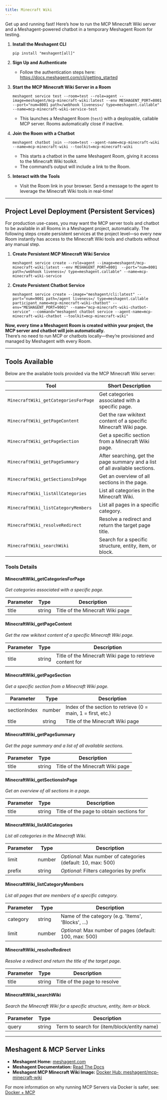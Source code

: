 ```yaml
---
title: Minecraft Wiki
---
```



Get up and running fast! Here’s how to run the MCP Minecraft Wiki server and a Meshagent-powered chatbot in a temporary Meshagent Room for testing.

1. **Install the Meshagent CLI**
   ```
   pip install "meshagent[all]"
   ```

2. **Sign Up and Authenticate**
   - Follow the authentication steps here: https://docs.meshagent.com/cli/getting_started

3. **Start the MCP Minecraft Wiki Server in a Room**
   ```
   meshagent service test --room=test --role=agent --image=meshagent/mcp-minecraft-wiki:latest --env MESHAGENT_PORT=8001  --port="num=8001 path=/webhook liveness=/ type=meshagent.callable" --name=mcp-minecraft-wiki-service-test
   ```
   - This launches a Meshagent Room (`test`) with a deployable, callable MCP server. Rooms automatically close if inactive.

4. **Join the Room with a Chatbot**
   ```
   meshagent chatbot join --room=test --agent-name=mcp-minecraft-wiki --name=mcp-minecraft-wiki --toolkit=mcp-minecraft-wiki
   ```
   - This starts a chatbot in the same Meshagent Room, giving it access to the Minecraft Wiki toolkit.
   - The command’s output will include a link to the Room.

5. **Interact with the Tools**
   - Visit the Room link in your browser. Send a message to the agent to leverage the Minecraft Wiki tools in real-time!

---

## Project Level Deployment (Persistent Services)

For production use-cases, you may want the MCP server tools and chatbot to be available in all Rooms in a Meshagent project, automatically. The following steps create persistent services at the project level—so every new Room instantly has access to the Minecraft Wiki tools and chatbots without any manual step.

1. **Create Persistent MCP Minecraft Wiki Service**
   ```
   meshagent service create --role=agent --image=meshagent/mcp-minecraft-wiki:latest --env MESHAGENT_PORT=8001  --port="num=8001 path=/webhook liveness=/ type=meshagent.callable" --name=mcp-minecraft-wiki-service
   ```

2. **Create Persistent Chatbot Service**
   ```
   meshagent service create --image="meshagent/cli:latest" --port="num=9001 path=/agent liveness=/ type=meshagent.callable participant_name=mcp-minecraft-wiki-chatbot" --env="MESHAGENT_PORT=9001" --name="mcp-minecraft-wiki-chatbot-service" --command="meshagent chatbot service --agent-name=mcp-minecraft-wiki-chatbot --toolkit=mcp-minecraft-wiki"
   ```

**Now, every time a Meshagent Room is created within your project, the MCP server and chatbot will join automatically.**  
There’s no need to run MCP or chatbots locally—they’re provisioned and managed by Meshagent with every Room.

---

## Tools Available

Below are the available tools provided via the MCP Minecraft Wiki server:

| Tool | Short Description |
|------|------------------|
| `MinecraftWiki_getCategoriesForPage` | Get categories associated with a specific page. |
| `MinecraftWiki_getPageContent` | Get the raw wikitext content of a specific Minecraft Wiki page. |
| `MinecraftWiki_getPageSection` | Get a specific section from a Minecraft Wiki page. |
| `MinecraftWiki_getPageSummary` | After searching, get the page summary and a list of all available sections. |
| `MinecraftWiki_getSectionsInPage` | Get an overview of all sections in the page. |
| `MinecraftWiki_listAllCategories` | List all categories in the Minecraft Wiki. |
| `MinecraftWiki_listCategoryMembers` | List all pages in a specific category. |
| `MinecraftWiki_resolveRedirect` | Resolve a redirect and return the target page title. |
| `MinecraftWiki_searchWiki` | Search for a specific structure, entity, item, or block. |

### Tools Details

#### **MinecraftWiki_getCategoriesForPage**
_Get categories associated with a specific page._

| Parameter | Type    | Description                           |
|-----------|---------|---------------------------------------|
| title     | string  | Title of the Minecraft Wiki page      |

#### **MinecraftWiki_getPageContent**
_Get the raw wikitext content of a specific Minecraft Wiki page._

| Parameter | Type    | Description                                           |
|-----------|---------|-------------------------------------------------------|
| title     | string  | Title of the Minecraft Wiki page to retrieve content for |

#### **MinecraftWiki_getPageSection**
_Get a specific section from a Minecraft Wiki page._

| Parameter    | Type    | Description                                                         |
|--------------|---------|---------------------------------------------------------------------|
| sectionIndex | number  | Index of the section to retrieve (0 = main, 1 = first, etc.)        |
| title        | string  | Title of the Minecraft Wiki page                                    |

#### **MinecraftWiki_getPageSummary**
_Get the page summary and a list of all available sections._

| Parameter | Type    | Description                           |
|-----------|---------|---------------------------------------|
| title     | string  | Title of the Minecraft Wiki page      |

#### **MinecraftWiki_getSectionsInPage**
_Get an overview of all sections in a page._

| Parameter | Type    | Description                        |
|-----------|---------|------------------------------------|
| title     | string  | Title of the page to obtain sections for |

#### **MinecraftWiki_listAllCategories**
_List all categories in the Minecraft Wiki._

| Parameter | Type    | Description                                              |
|-----------|---------|----------------------------------------------------------|
| limit     | number  | *Optional*: Max number of categories (default: 10, max: 500) |
| prefix    | string  | *Optional*: Filters categories by prefix                 |

#### **MinecraftWiki_listCategoryMembers**
_List all pages that are members of a specific category._

| Parameter | Type    | Description                                             |
|-----------|---------|---------------------------------------------------------|
| category  | string  | Name of the category (e.g. 'Items', 'Blocks', ...)      |
| limit     | number  | *Optional*: Max number of pages (default: 100, max: 500) |

#### **MinecraftWiki_resolveRedirect**
_Resolve a redirect and return the title of the target page._

| Parameter | Type    | Description                           |
|-----------|---------|---------------------------------------|
| title     | string  | Title of the page to resolve          |

#### **MinecraftWiki_searchWiki**
_Search the Minecraft Wiki for a specific structure, entity, item or block._

| Parameter | Type    | Description                                  |
|-----------|---------|----------------------------------------------|
| query     | string  | Term to search for (item/block/entity name)  |

---

## Meshagent & MCP Server Links

- **Meshagent Home:** [meshagent.com](https://www.meshagent.com/)
- **Meshagent Documentation:** [Read The Docs](https://docs.meshagent.com)
- **Meshagent MCP Minecraft Wiki Image:** [Docker Hub: meshagent/mcp-minecraft-wiki](https://hub.docker.com/r/meshagent/mcp-minecraft-wiki)

For more information on why running MCP Servers via Docker is safer, see: [Docker + MCP](https://www.docker.com/blog/the-model-context-protocol-simplifying-building-ai-apps-with-anthropic-claude-desktop-and-docker/)